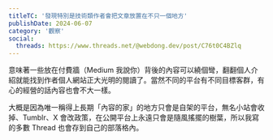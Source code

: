 ```yaml
---
titleTC: '發現特別是技術類作者會把文章放置在不只一個地方'
publishDate: 2024-06-07
category: '觀察'
social:
  threads: https://www.threads.net/@webdong.dev/post/C76t0C4BZlq
---
```


意味著一些放在付費牆（Medium 我說你）背後的內容可以繞個彎，翻翻個人介紹就能找到作者個人網站正大光明的閱讀了。當然不同的平台有不同目標客群，有心的經營的話內容也會不大一樣。

大概是因為唯一稱得上長期「內容的家」的地方只會是自架的平台，無名小站會收掉、Tumblr、X 會改政策，在公開平台上永遠只會是隨風搖擺的樹葉，所以我寫的多數 Thread 也會存到自己的部落格內。
